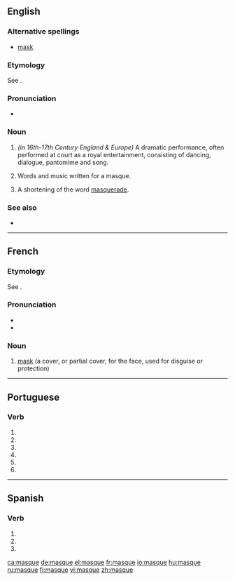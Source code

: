 {{wikipedia|Masque}}
==English==

===Alternative spellings===
* [[mask]]

===Etymology===
See {{term|mask|lang=en}}.

===Pronunciation===
* {{IPA|/ma:sk/}}

===Noun===
{{en-noun}}

# {{archaic}} ''(in 16th-17th Century England & Europe)'' A dramatic performance, often performed at court as a royal entertainment, consisting of dancing, dialogue, pantomime and song.
# {{archaic}} Words and music written for a masque.
# {{archaic}} A shortening of the word [[masquerade]].

===See also===
* {{pedialite}}

----

==French==

===Etymology===
See {{term|mask|lang=en}}.

===Pronunciation===
* {{IPA|/mask/|lang=fr}}
* {{audio|Fr-masque.ogg|Audio}}

===Noun===
{{fr-noun|m}}

# [[mask]] (a cover, or partial cover, for the face, used for disguise or protection)

----

==Portuguese==

===Verb===
{{pt-verb form}}

# {{pt-verb form of|[[mascar]]|ar|subjunctive|present|singular|first}}
# {{pt-verb form of|[[mascar]]|ar|subjunctive|present|singular|third}}
# {{pt-verb form of|[[mascar]]|ar|imperative|affirmative|singular|first|}}
# {{pt-verb form of|[[mascar]]|ar|imperative|affirmative|singular|third|}}
# {{pt-verb form of|[[mascar]]|ar|imperative|negative|singular|first|}}
# {{pt-verb form of|[[mascar]]|ar|imperative|negative|singular|third|}}

----

==Spanish==

===Verb===
{{es-verb-form|mascar}}

# {{es-verb form of|ending=ar|mood=subjunctive|tense=present|pers=1|number=singular|[[mascar]]}}
# {{es-verb form of|ending=ar|mood=subjunctive|tense=present|pers=2|formal=yes|number=singular|[[mascar]]}}
# {{es-verb form of|ending=ar|mood=subjunctive|tense=present|pers=3|number=singular|[[mascar]]}}

[[ca:masque]]
[[de:masque]]
[[el:masque]]
[[fr:masque]]
[[io:masque]]
[[hu:masque]]
[[ru:masque]]
[[fi:masque]]
[[vi:masque]]
[[zh:masque]]